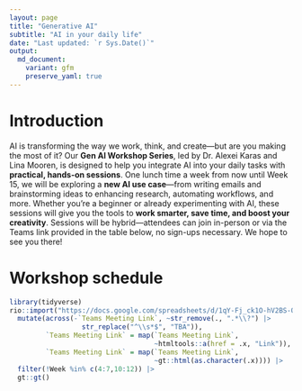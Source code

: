 ```yaml
---
layout: page
title: "Generative AI"
subtitle: "AI in your daily life"
date: "Last updated: `r Sys.Date()`"
output:
  md_document:
    variant: gfm
    preserve_yaml: true
---
```


# Introduction

AI is transforming the way we work, think, and create—but are you making the most of it? 
Our **Gen AI Workshop Series**, led by Dr. Alexei Karas and Lina Mooren, is designed to help you integrate AI into your daily tasks with **practical, hands-on sessions**. 
One lunch time a week from now until Week 15, we will be exploring a **new AI use case**—from writing emails and brainstorming ideas to enhancing research, automating workflows, and more. 
Whether you’re a beginner or already experimenting with AI, these sessions will give you the tools to **work smarter, save time, and boost your creativity**. 
Sessions will be hybrid—attendees can join in-person or via the Teams link provided in the table below, no sign-ups necessary. 
We hope to see you there!

# Workshop schedule

```r
library(tidyverse)
rio::import("https://docs.google.com/spreadsheets/d/1qY-Fj_ck1O-hV2BS-Oc789CcATXvCXApenSRjfyliqk/edit?gid=525811222#gid=525811222", sheet = "Schedule") |> 
  mutate(across(-`Teams Meeting Link`, ~str_remove(., ".*\\?") |> 
                  str_replace("^\\s*$", "TBA")),
         `Teams Meeting Link` = map(`Teams Meeting Link`, 
                                    ~htmltools::a(href = .x, "Link")),
         `Teams Meeting Link` = map(`Teams Meeting Link`, 
                                    ~gt::html(as.character(.x)))) |> 
  filter(!Week %in% c(4:7,10:12)) |> 
  gt::gt() 
```

